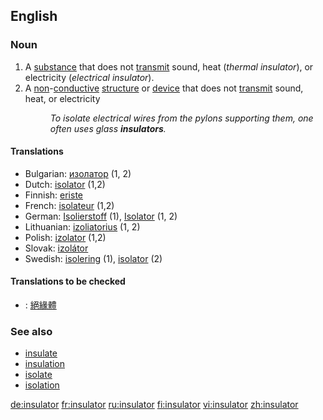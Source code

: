 ==English==

===Noun===
{{en-noun}}

# A [[substance]] that does not [[transmit]] sound, heat (''thermal insulator''), or electricity (''electrical insulator'').
# A [[non]]-[[conductive]] [[structure]] or [[device]] that does not [[transmit]] sound, heat, or electricity
#:''To isolate electrical wires from the pylons supporting them, one often uses glass '''insulators'''.''

====Translations====
{{rfc-trans}}
*Bulgarian: [[изолатор]] {{m}} (1, 2)
*Dutch: [[isolator]] {{m}} (1,2)
*Finnish: [[eriste]]
*French: [[isolateur]] {{m}} (1,2)
*German: [[Isolierstoff]] {{m}} (1), [[Isolator]] {{m}} (1, 2)
*Lithuanian: [[izoliatorius]] {{m}} (1, 2)
*Polish: [[izolator]] {{m}} (1,2)
*Slovak: [[izolátor]] {{m}}
*Swedish: [[isolering]] (1), [[isolator]] {{c}} (2)

====Translations to be checked====
*{{ttbc|中文}}: [[絕緣體]]

===See also===
*[[insulate]]
*[[insulation]]
*[[isolate]]
*[[isolation]]

[[de:insulator]]
[[fr:insulator]]
[[ru:insulator]]
[[fi:insulator]]
[[vi:insulator]]
[[zh:insulator]]